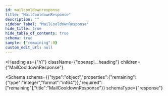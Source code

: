 ```yaml
---
id: mailcooldownresponse
title: "MailCooldownResponse"
description: ""
sidebar_label: "MailCooldownResponse"
hide_title: true
hide_table_of_contents: true
schema: true
sample: {"remaining":0}
custom_edit_url: null
---
```



<Heading
  as={"h1"}
  className={"openapi__heading"}
  children={"MailCooldownResponse"}
>
</Heading>





<Schema
  schema={{"type":"object","properties":{"remaining":{"type":"integer","format":"int64"}},"required":["remaining"],"title":"MailCooldownResponse"}}
  schemaType={"response"}
>
  
</Schema>
            